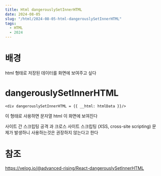 ```yaml
---
title: Html dangerouslySetInnerHTML
date: 2024-08-05
slug: "/html/2024-08-05-html-dangerouslySetInnerHTML"
tags:
  - HTML
  - 2024
---
```


# 배경
html 형태로 저장된 데이터를 화면에 보여주고 싶다


# dangerouslySetInnerHTML
```
<div dangerouslySetInnerHTML = {{ __html: htmlData }}/>
```
이 형태로 사용하면 문자열 html 이 화면에 보여진다

사이트 간 스크립팅 공격 과 크로스 사이트 스크립팅 (XSS, cross-site scripting)
문제가 발생하니 사용하는것은 권장하지 않는다고 한다


# 참조
https://velog.io/@advanced-rising/React-dangerouslySetInnerHTML
